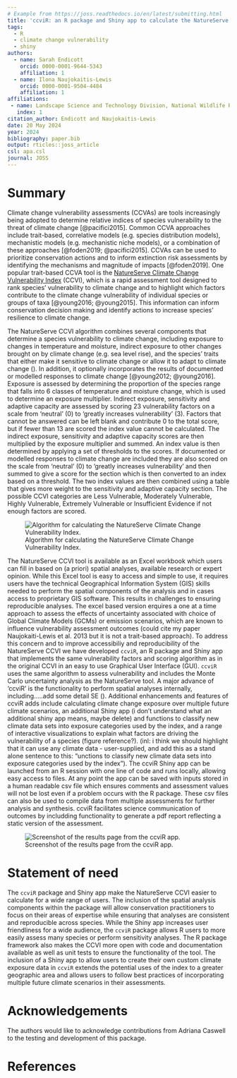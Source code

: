 ```yaml
---
# Example from https://joss.readthedocs.io/en/latest/submitting.html
title: 'ccviR: an R package and Shiny app to calculate the NatureServe Climate Change Vulnerability Index'
tags:
  - R
  - climate change vulnerability
  - shiny
authors:
  - name: Sarah Endicott
    orcid: 0000-0001-9644-5343
    affiliation: 1
  - name: Ilona Naujokaitis-Lewis
    orcid: 0000-0001-9504-4484
    affiliation: 1
affiliations:
 - name: Landscape Science and Technology Division, National Wildlife Research Centre, Environment and Climate Change Canada, Ottawa, ON, Canada
   index: 1
citation_author: Endicott and Naujokaitis-Lewis
date: 20 May 2024
year: 2024
bibliography: paper.bib
output: rticles::joss_article
csl: apa.csl
journal: JOSS
---
```


# Summary

Climate change vulnerability assessments (CCVAs) are tools increasingly being adopted to determine relative indices of species vulnerability to the threat of climate change [@pacifici2015]. Common CCVA approaches include trait-based, correlative models (e.g. species distribution models), mechanistic models (e.g. mechanistic niche models), or a combination of these approaches [@foden2019; @pacifici2015]. CCVAs can be used to prioritize conservation actions and to inform extinction risk assessments by identifying the mechanisms and magnitude of impacts [@foden2019]. One popular trait-based CCVA tool is the [NatureServe Climate Change Vulnerability Index](https://www.natureserve.org/conservation-tools/climate-change-vulnerability-index) (CCVI), which is a rapid assessment tool designed to rank species' vulnerability to climate change and to highlight which factors contribute to the climate change vulnerability of individual species or groups of taxa [@young2016; @young2015]. This information can inform conservation decision making and identify actions to increase species' resilience to climate change.

The NatureServe CCVI algorithm combines several components that determine a species vulnerability to climate change, including exposure to changes in temperature and moisture, indirect exposure to other changes brought on by climate change (e.g. sea level rise), and the species' traits that either make it sensitive to climate change or allow it to adapt to climate change (\autoref{fig:NS-alg}). In addition, it optionally incorporates the results of documented or modelled responses to climate change [@young2012; @young2016]. Exposure is assessed by determining the proportion of the species range that falls into 6 classes of temperature and moisture change, which is used to determine an exposure multiplier. Indirect exposure, sensitivity and adaptive capacity are assessed by scoring 23 vulnerability factors on a scale from ‘neutral’ (0) to ‘greatly increases vulnerability’ (3). Factors that cannot be answered can be left blank and contribute 0 to the total score, but if fewer than 13 are scored the index value cannot be calculated. The indirect exposure, sensitivity and adaptive capacity scores are then multiplied by the exposure multiplier and summed. An index value is then determined by applying a set of thresholds to the scores. If documented or modelled responses to climate change are included they are also scored on the scale from ‘neutral’ (0) to ‘greatly increases vulnerability’ and then summed to give a score for the section which is then converted to an index based on a threshold. The two index values are then combined using a table that gives more weight to the sensitivity and adaptive capacity section. The possible CCVI categories are Less Vulnerable, Moderately Vulnerable, Highly Vulnerable, Extremely Vulnerable or Insufficient Evidence if not enough factors are scored.

![Algorithm for calculating the NatureServe Climate Change Vulnerability Index.\label{fig:NS-alg}](NS_ccvi_alg_diagram.png)

The NatureServe CCVI tool is available as an Excel workbook which users can fill in based on (a priori) spatial analyses, available research or expert opinion. While this Excel tool is easy to access and simple to use, it requires users have the technical Geographical Information System (GIS) skills needed to perform the spatial components of the analysis and in cases access to proprietary GIS software. This results in challenges to ensuring reproducible analyses. The excel based version erquires a one at a time approach to assess the effects of uncertainty associated with choice of Global Climate Models (GCMs) or emission scenarios, which are known to influence vulnerability assessment outcomes (could cite my paper Naujokaiti-Lewis et al. 2013 but it is not a trait-based approach). To address this concern and to improve accessibiliy and reproducibility of the NatureServe CCVI we have developed `ccviR`, an R package and Shiny app that implements the same vulnerability factors and scoring algorithm as in the original CCVI in an easy to use Graphical User Interface (GUI). `ccviR` uses the same algorithm to assess vulnerability and includes the Monte Carlo uncertainty analysis as the NatureServe tool. A major advance of 'ccviR' is the functionality to perform spatial analyses internally, including.....add some detail SE (\autoref{fig:ccviR-app}). Additional enhancements and features of ccviR adds include calculating climate change exposure over multiple future climate scenarios, an additional Shiny app (i don't understand what an additional shiny app means, maybe delete) and functions to classify new climate data sets into exposure categories used by the index, and a range of interactive visualizations to explain what factors are driving the vulnerability of a species (figure reference?). (inl: i think we should highlight that it can use any climate data - user-supplied, and add this as a stand alone sentence to this: "unctions to classify new climate data sets into exposure categories used by the index"). The ccviR Shiny app can be launched from an R session with one line of code and runs locally, allowing easy access to files. At any point the app can be saved with inputs stored in a human readable csv file which ensures comments and assessment values will not be lost even if a problem occurs with the R package. These csv files can also be used to compile data from multiple assessments for further analysis and synthesis. ccviR facilitates science communication of outcomes by includding functionality to generate a pdf report reflecting a static version of the assessment.

![Screenshot of the results page from the ccviR app.\label{fig:ccviR-app}](ccviR_app_results.png)

# Statement of need

The ``ccviR`` package and Shiny app make the NatureServe CCVI easier to calculate for a wide range of users. The inclusion of the spatial analysis components within the package will allow conservation practitioners to focus on their areas of expertise while ensuring that analyses are consistent and reproducible across species. While the Shiny app increases user friendliness for a wide audience, the `ccviR` package allows R users to more easily assess many species or perform sensitivity analyses. The R package framework also makes the CCVI more open with code and documentation available as well as unit tests to ensure the functionality of the tool. The inclusion of a Shiny app to allow users to create their own custom climate exposure data in `ccviR` extends the potential uses of the index to a greater geographic area and allows users to follow best practices of incorporating multiple future climate scenarios in their assessments. 


# Acknowledgements

The authors would like to acknowledge contributions from Adriana Caswell to the testing and development of this package.

# References
